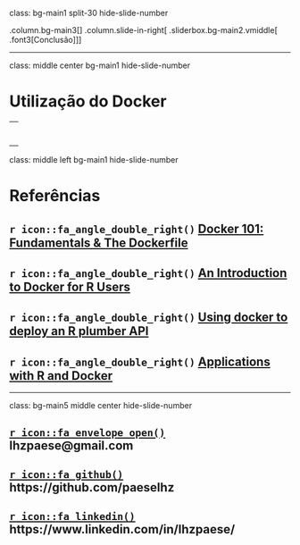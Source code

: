 class: bg-main1 split-30 hide-slide-number

.column.bg-main3[
]
.column.slide-in-right[
.sliderbox.bg-main2.vmiddle[
.font3[Conclusão]
]]

---

class: middle center bg-main1 hide-slide-number

# Utilização do Docker

--
  <div class = "bullet2">
  <ul>
  <li> O Docker pode ser uma ferramente muito útil para facilitar o desenvolvimento, debug e implantação de aplicativos e serviços. </li>
  <li> Com a crescente integração com o R, ele se mostra como um facilitador para equipes que trabalham com análise de dados publicarem seus trabalhos, garantindo maior visibilidade, com menor preocupação em manutenção de servidores </li>
  <li> Além disso, via integração com serviços como Kubernetes, é possível construir uma solução escalável para qualquer serviço desenvolvido em R. </li>
  </ul>
  </div>
---

class: middle left bg-main1 hide-slide-number

# Referências

## `r icon::fa_angle_double_right()` [Docker 101: Fundamentals & The Dockerfile](https://medium.com/@paigen11/docker-101-fundamentals-the-dockerfile-b33b59d0f14b)

## `r icon::fa_angle_double_right()` [An Introduction to Docker for R Users](https://colinfay.me/docker-r-reproducibility/)

## `r icon::fa_angle_double_right()` [Using docker to deploy an R plumber API](https://medium.com/@skyetetra/using-docker-to-deploy-an-r-plumber-api-863ccf91516d)

## `r icon::fa_angle_double_right()` [Applications with R and Docker](http://www.cascadia-analytics.com/docs/user2018-docker-r-tutorial-slides.pdf)

---

class: bg-main5 middle center hide-slide-number

## [`r icon::fa_envelope_open()`](mailto:lhzpaese@gmail.com) lhzpaese@gmail.com
## [`r icon::fa_github()`](https://github.com/paeselhz) https://github.com/paeselhz
## [`r icon::fa_linkedin()`](https://www.linkedin.com/in/lhzpaese/) https://www.linkedin.com/in/lhzpaese/